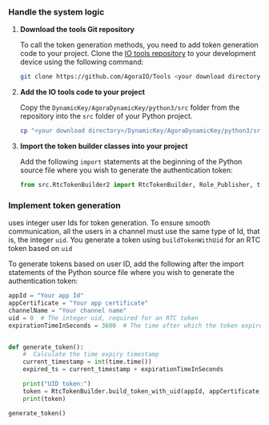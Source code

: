 
### Handle the system logic

1.  **Download the <Vg k="COMPANY" /> tools Git repository**

    To call the token generation methods, you need to add <Vg k="COMPANY" /> token generation code to your project. Clone the [<Vg k="COMPANY" /> IO tools repository](https://github.com/AgoraIO/Tools) to your development device using the following command:

    ``` bash
    git clone https://github.com/AgoraIO/Tools <your download directory>
    ```

2.  **Add the <Vg k="COMPANY" /> IO tools code to your project**

    Copy the `DynamicKey/AgoraDynamicKey/python3/src` folder from the repository into the `src` folder of your Python project.

    ``` bash
    cp "<your download directory>/DynamicKey/AgoraDynamicKey/python3/src/*" "<your project folder>/src"
    ```

3.  **Import the <Vg k="COMPANY" /> token builder classes into your project**

    Add the following `import` statements at the beginning of the Python source file where you wish to generate the authentication token:

    ``` python
    from src.RtcTokenBuilder2 import RtcTokenBuilder, Role_Publisher, time
    ```

### Implement token generation

<Vg k="AGORA_BACKEND" /> uses integer user Ids for token generation. To ensure smooth communication, all the users in a channel must use the same type of Id, that is, the integer `uid`. You generate a token using `buildTokenWithUid` for an RTC token based on `uid`

To generate tokens based on user ID, add the following after the import statements of the Python source file where you wish to generate the authentication token:

``` python
appId = "Your app Id"
appCertificate = "Your app certificate"
channelName = "Your channel name"
uid = 0  # The integer uid, required for an RTC token
expirationTimeInSeconds = 3600  # The time after which the token expires


def generate_token():
    #  Calculate the time expiry timestamp
    current_timestamp = int(time.time())
    expired_ts = current_timestamp + expirationTimeInSeconds

    print("UID token:")
    token = RtcTokenBuilder.build_token_with_uid(appId, appCertificate, channelName, uid, Role_Publisher, token_expire=expired_ts, privilege_expire=expired_ts)
    print(token)

generate_token()
```

